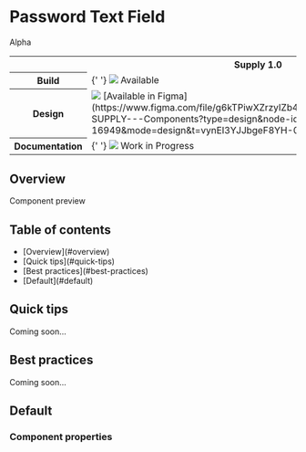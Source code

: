 


<Meta of={WtgPasswordTextField} />

<div className="component-header">
    <h1>Password Text Field</h1>
    <span className="component-status-badge">Alpha</span>
</div>

<table style={{ width: '100%' }} className="component-status">
    <tr>
        <th></th>
        <th scope="col" className="th-center">
            Supply 1.0
        </th>
        <th scope="col">Supply 0.5</th>
    </tr>
    <tr>
        <th scope="row">Build</th>
        <td>
            {' '}
            <img className="status-chip" src={statusAvailable}></img> Available
        </td>
        <td>
            <img className="status-chip" src={statusAvailable}></img> Available
        </td>
    </tr>
    <tr>
        <th scope="row">Design</th>
        <td>
            <img className="status-chip" src={statusAvailable}></img> [Available in Figma](https://www.figma.com/file/g6kTPiwXZrzyIZb4i41RYl/%5BCargoWise%5D-SUPPLY---Components?type=design&node-id=197-16949&mode=design&t=vynEI3YJJbgeF8YH-0)
        </td>
        <td>
            <img className="status-chip" src={statusAvailable}></img> [Available in Figma](https://www.figma.com/file/g6kTPiwXZrzyIZb4i41RYl/%5BCargoWise%5D-SUPPLY---Components?type=design&node-id=197-16949&mode=design&t=vynEI3YJJbgeF8YH-0)
        </td>
    </tr>
    <tr>
        <th scope="row">Documentation</th>
        <td>
            {' '}
            <img className="status-chip" src={statusPlanned}></img> Work in Progress
        </td>
        <td>
            {' '}
            <img className="status-chip" src={statusDeprecated}></img> Deprecated
        </td>
    </tr>
</table>

## Overview

<p className="component-description">
    <Description />
</p>

<div className="component-preview grid">
    <span>Component preview</span>
    <Story of={WtgPasswordTextField.Default} />
</div>

## Table of contents

<ul>
    <li>[Overview](#overview)</li>
    <li>[Quick tips](#quick-tips)</li>
    <li>[Best practices](#best-practices)</li>
    <li>[Default](#default)</li>
</ul>

## Quick tips

<div className="component-quicktip">Coming soon...</div>

## Best practices

Coming soon...

## Default

<Canvas>
    <Story of={WtgPasswordTextField.Default} />
</Canvas>

### Component properties

<Controls of={WtgPasswordTextField.Default} />